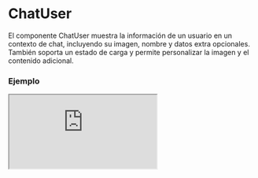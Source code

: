 # ChatUser

El componente ChatUser muestra la información de un usuario en un contexto de chat, incluyendo su imagen, nombre y datos extra opcionales. También soporta un estado de carga y permite personalizar la imagen y el contenido adicional.


### Ejemplo

<Iframe minHeightIframe="30dvh" src="https://fenextjs-component-storybook.vercel.app/iframe.html?args=&id=chat-user--index&viewMode=story" />

### Importación

Para importar el componente ChatUser, se puede hacer desde fenextjs

```tsx copy
import { ChatUser } from "fenextjs";
```

### Parámetros

| Parámetro | Tipo | Requerido | Default | Descripcion |
| --------- | ---- | --------- | ------- | ----------- |
| name | string | no | undefined | El nombre del usuario que se mostrará en el componente. |
| img | Partial\<ImgProps\> | no | undefined | Propiedades de la imagen del usuario, incluyendo la URL o cualquier atributo de la imagen. |
| role | string | no | undefined | El rol del usuario, usado para aplicar clases CSS adicionales al componente. |
| loader | boolean | no | false | Indica si el componente está en estado de carga, mostrando placeholders en lugar del contenido real. |
| imgProps | Partial\<ImgProps\> | no | \{ imgIf404: FenextImgUserPlaceholder \} | Propiedades adicionales para el componente Img, permitiendo personalizar cómo se maneja la imagen del usuario. |
| extraData | ReactNode | no | undefined | Contenido adicional que se mostrará junto al nombre del usuario, como información adicional o etiquetas. |

### Storybook

Para ver el storybook del componente lo puede hacer con este [link](https://fenextjs-component-storybook.vercel.app/?path=/story/chat-user--index)

### Usos

- Usuario básico

```tsx copy
<ChatUser name="Juan Perez" role="admin" />
```

- Usuario con datos extra

```tsx copy
<ChatUser name="Maria" extraData={<span>Conectado</span>} />
```

- Usuario en estado de carga

```tsx copy
<ChatUser loader={true} />
```

